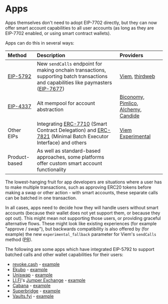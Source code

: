# Apps

Apps themselves don't need to adopt EIP-7702 directly, but they can now offer smart account capabilities to all user accounts (as long as they are EIP-7702 enabled, or using smart contract wallets).

Apps can do this in several ways:

| Method | Description | Providers |
|:-------|:------------|:----------|
| [EIP-5792](https://eips.ethereum.org/EIPS/eip-5792) | New `sendCalls` endpoint for making onchain transactions, supporting batch transactions and capabilities like paymasters ([EIP-7677](https://eips.ethereum.org/EIPS/eip-7677)) | [Viem](https://viem.sh/), [thirdweb](https://thirdweb.com/) |
| [EIP-4337](https://eips.ethereum.org/EIPS/eip-4337) | Alt mempool for account abstraction | [Biconomy](https://www.biconomy.io/), [Pimlico](https://www.pimlico.io/), [Alchemy](https://www.alchemy.com/), [Candide](https://candide.dev/) |
| Other EIPs | Integrating [ERC-7710](https://eips.ethereum.org/EIPS/eip-7710) (Smart Contract Delegation) and [ERC-7821](https://eips.ethereum.org/EIPS/eip-7821) (Minimal Batch Executor Interface) and others | [Viem Experimental](https://viem.sh/experimental) |
| Product-based | As well as standard-based approaches, some platforms offer custom smart account functionality | |

The lowest-hanging fruit for app developers are situations where a user has to make multiple transactions, such as approving ERC20 tokens before making a swap or other action - with smart accounts, these separate calls can be batched in one transaction.

In all cases, apps need to decide how they will handle users without smart accounts (because their wallet does not yet support them, or because they opt out). This might mean not supporting those users, or providing graceful alternative flows. These might look like existing experiences (for example "approve / swap"), but backwards compatibility is also offered by (for example) the new `experimental_fallback` parameter for Viem's `sendCalls` method ([PR](https://github.com/wevm/viem/pull/3648)).

The following are some apps which have integrated EIP-5792 to support batched calls and other wallet capabilities for their users:

- [revoke.cash](https://revoke.cash/) - [example](/examples/apps/revoke-cash)
- [Ekubo](https://evm.ekubo.org/) - [example](/examples/apps/ekubo)
- [Uniswap](https://app.uniswap.org/swap) - [example](/examples/apps/uniswap)
- [LI.FI](https://li.fi/)'s [Jumper Exchange](https://jumper.exchange) - [example](/examples/apps/jumper-exchange)
- [Cabana](https://app.cabana.fi) - [example](/examples/apps/cabana)
- [Superbridge](https://superbridge.app/) - [example](/examples/apps/superbridge)
- [Vaults.fyi](https://app.vaults.fyi/) - [example](/examples/apps/vaults-fyi)